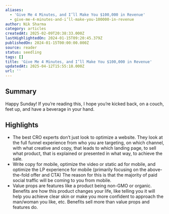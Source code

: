 ```yaml
---
aliases:
  - 'Give Me 4 Minutes, and I’ll Make You $100,000 in Revenue'
  - give-me-4-minutes-and-i’ll-make-you-100000-in-revenue
author: Nik Sharma
category: articles
createdAt: 2025-02-09T20:38:33.000Z
lastHighlightedOn: 2024-01-15T09:20:45.379Z
publishedOn: 2024-01-15T00:00:00.000Z
source: reader
status: seedling
tags: []
title: 'Give Me 4 Minutes, and I’ll Make You $100,000 in Revenue'
updatedAt: 2025-04-12T15:55:18.000Z
url: ''
---
```

## Summary

Happy Sunday! If you’re reading this, I hope you’re kicked back, on a couch, feet up, and have a beverage in your hand.

## Highlights

- The best CRO experts don’t just look to optimize a website. They look at the full funnel experience from who you are targeting, on which channel, with what creative and copy, that leads to which landing page, to sell what product, that is explained or presented in what way, to achieve the sale.
- Write copy for mobile, optimize the video or static ad for mobile, and optimize the LP experience for mobile (primarily focusing on the above-the-fold offer and CTA) The reason for this is that the majority of paid social traffic will be coming to you from mobile.
- Value props are features like a product being non-GMO or organic. Benefits are how this product changes your life, like telling you it will help you achieve clear skin or make you more confident to approach the man/woman you like, etc. Benefits sell more than value props and features do.
